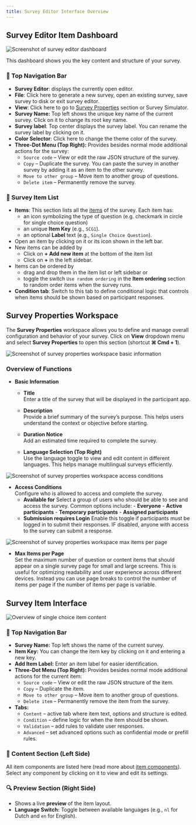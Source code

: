 ```yaml
---
title: Survey Editor Interface Overview
---
```


## Survey Editor Item Dashboard

![Screenshot of survey editor dashboard](../images/dashboardEditor.png)

This dashboard shows you the key content and structure of your survey.

### 🧭 Top Navigation Bar
- **Survey Editor**: displays the currently open editor.
- **File**: Click here to generate a new survey, open an existing survey, save survey to disk or exit survey editor. 
- **View**: Click here to go to [Survey Properties](/docs/survey-editor/basics/editor-overview#survey-properties-workspace) section or Survey Simulator.
- **Survey Name:** Top left shows the unique key name of the current survey. Click on it to change its root key name.
- **Survey label**: Top center displays the survey label. You can rename the survey label by clicking on it.
- **Color Selector**: Click here to change the theme color of the survey.
- **Three-Dot Menu (Top Right):** Provides besides normal mode additional actions for the survey:
    - `Source code` – View or edit the raw JSON structure of the survey.
    - `Copy` – Duplicate the survey. You can paste the survey in another survey by adding it as an item to the other survey.
    - `Move to other group` – Move item to another group of questions. 
    - `Delete item` – Permanently remove the survey.


### 📝 Survey Item List
- **Items**: This section lists all the [items](/docs/survey-editor/basics/item-structure#survey-item-structure-and-functions) of the survey. Each item has:
    - an icon symbolizing the type of question (e.g. checkmark in circle for single choice question) 
    - an unique **Item Key** (e.g., `SCG1`).
    - an optional **Label** text (e.g., `Single Choice Question`).
- Open an item by clicking on it or its icon shown in the left bar.
- New items can be added by
    - Click on **+ Add new item** at the bottom of the item list
    - Click on **+** in the left sidebar.
- Items can be ordered by
    - drag and drop them in the item list or left sidebar or
    - toggle the switch `Use random ordering` in the **Item ordering** section to random order items when the survey runs.
- **Condition tab**: Switch to this tab to define conditional logic that controls when items should be shown based on participant responses.


## Survey Properties Workspace

The **Survey Properties** workspace allows you to define and manage overall configuration and behavior of your survey.
Click on **View** dropdown menu and select **Survey Properties** to open this section (shortcut **⌘ Cmd + 1**). 

![Screenshot of survey properties workspace basic information](../images/surveyPropertiesBasic.png)

### Overview of Functions

- **Basic Information**  
  - **Title**  
    Enter a title of the survey that will be displayed in the participant app.

  - **Description**  
    Provide a brief summary of the survey’s purpose. This helps users understand the context or objective before starting.

  - **Duration Notice**  
    Add an estimated time required to complete the survey.

  - **Language Selection (Top Right)**  
    Use the language toggle to view and edit content in different languages. This helps manage multilingual surveys efficiently.

 
![Screenshot of survey properties workspace access conditions](../images/surveyPropertiesAccess.png)

- **Access Conditions**  
  Configure who is allowed to access and complete the survey. 
  - **Available for**
    Select a group of users who should be able to see and access the survey. Common options include:
        - **Everyone**
        - **Active participants**
        - **Temporary participants**
        - **Assigned participants**
  - **Submission requires Login**
    Enable this toggle if participants must be logged in to submit their responses. IF disabled, anyone with access to the survey can submit a response.

![Screenshot of survey properties workspace max items per page](../images/surveyPropertiesMaxItems.png)

- **Max Items per Page**  
  Set the maximum number of question or content items that should appear on a single survey page for small and large screens. 
  This is useful for optimizing readability and user experience across different devices.
  Instead you can use page breaks to control the number of items per page if the number of items per page is variable. 


## Survey Item Interface

![Overview of single choice item content](../images/overviewSinglechoice.png)

### 🧭 Top Navigation Bar

- **Survey Name:** Top left shows the name of the current survey.
- **Item Key:** You can change the item key by clicking on it and entering a new key.
- **Add Item Label:** Enter an item label for easier identification.
- **Three-Dot Menu (Top Right):** Provides besides normal mode additional actions for the current item:
    - `Source code` – View or edit the raw JSON structure of the item.
    - `Copy` – Duplicate the item.
    - `Move to other group` – Move item to another group of questions.
    - `Delete item` – Permanently remove the item from the survey.
- **Tabs:**
    - `Content` – active tab where item text, options and structure is edited.
    - `Condition` – define logic for when the item should be shown.
    - `Validation` – add rules to validate user responses.
    - `Advanced` – set advanced options such as confidential mode or prefill rules.

### 📝 Content Section (Left Side)

All item components are listed here (read more about [item components](/docs/survey-editor/basics/item-structure#survey-item-structure-and-functions)). Select any component by clicking on it to view and edit its settings.

### 🔍 Preview Section (Right Side)

- Shows a live **preview** of the item layout.
- **Language Switch:** Toggle between available languages (e.g., `nl` for Dutch and `en` for English).



